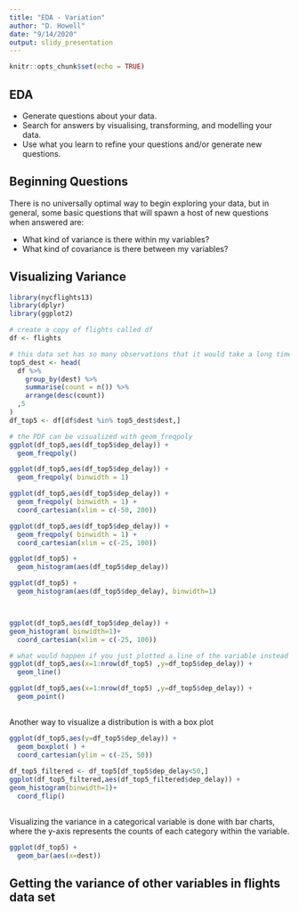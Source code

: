 ```yaml
---
title: "EDA - Variation"
author: "D. Howell"
date: "9/14/2020"
output: slidy_presentation
---
```


```r
knitr::opts_chunk$set(echo = TRUE)
```


## EDA

* Generate questions about your data.
* Search for answers by visualising, transforming, and modelling your data.
* Use what you learn to refine your questions and/or generate new questions.

## Beginning Questions

There is no universally optimal way to begin exploring your data, but in general, some basic questions that will spawn a host of new questions when answered are:

* What kind of variance is there within my variables?
* What kind of covariance is there between my variables?

## Visualizing Variance 

```r
library(nycflights13)
library(dplyr)
library(ggplot2)

# create a copy of flights called df
df <- flights

# this data set has so many observations that it would take a long time to plot, so I narrow it down by finding the top 5 destinations and only keeping the observations with one of those 5 as the destination
top5_dest <- head(
  df %>%
    group_by(dest) %>%
    summarise(count = n()) %>%
    arrange(desc(count))  
  ,5
)
df_top5 <- df[df$dest %in% top5_dest$dest,]

# the PDF can be visualized with geom_freqpoly
ggplot(df_top5,aes(df_top5$dep_delay)) + 
  geom_freqpoly() 

ggplot(df_top5,aes(df_top5$dep_delay)) + 
  geom_freqpoly( binwidth = 1) 

ggplot(df_top5,aes(df_top5$dep_delay)) + 
  geom_freqpoly( binwidth = 1) + 
  coord_cartesian(xlim = c(-50, 200))

ggplot(df_top5,aes(df_top5$dep_delay)) + 
  geom_freqpoly( binwidth = 1) + 
  coord_cartesian(xlim = c(-25, 100))

ggplot(df_top5) + 
  geom_histogram(aes(df_top5$dep_delay))

ggplot(df_top5) + 
  geom_histogram(aes(df_top5$dep_delay), binwidth=1)



ggplot(df_top5,aes(df_top5$dep_delay)) + 
geom_histogram( binwidth=1)+ 
  coord_cartesian(xlim = c(-25, 100))

# what would happen if you just plotted a line of the variable instead of ordering and binning it first?
ggplot(df_top5,aes(x=1:nrow(df_top5) ,y=df_top5$dep_delay)) + 
  geom_line() 

ggplot(df_top5,aes(x=1:nrow(df_top5) ,y=df_top5$dep_delay)) + 
  geom_point() 

```

##
Another way to visualize a distribution is with a box plot

```r
ggplot(df_top5,aes(y=df_top5$dep_delay)) + 
  geom_boxplot( ) + 
  coord_cartesian(ylim = c(-25, 50)) 

df_top5_filtered <- df_top5[df_top5$dep_delay<50,]
ggplot(df_top5_filtered,aes(df_top5_filtered$dep_delay)) + 
geom_histogram(binwidth=1)+ 
  coord_flip()
```

##
Visualizing the variance in a categorical variable is done with bar charts, where the y-axis represents the counts of each category within the variable. 

```r
ggplot(df_top5) +  
  geom_bar(aes(x=dest))

```


## Getting the variance of other variables in flights data set

